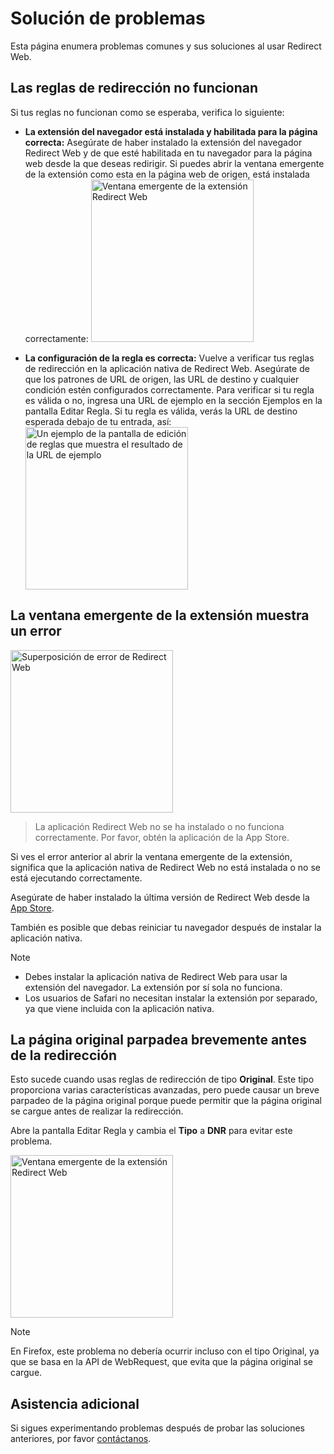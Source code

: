 
# Solución de problemas

Esta página enumera problemas comunes y sus soluciones al usar Redirect Web.

<TOCInline toc={toc} />

## Las reglas de redirección no funcionan

Si tus reglas no funcionan como se esperaba, verifica lo siguiente:

- **La extensión del navegador está instalada y habilitada para la página correcta:** Asegúrate de haber instalado la extensión del navegador Redirect Web y de que esté habilitada en tu navegador para la página web desde la que deseas redirigir. Si puedes abrir la ventana emergente de la extensión como esta en la página web de origen, está instalada correctamente:
    <Image src={ExtensionPopup} alt="Ventana emergente de la extensión Redirect Web" width="260" hasShadow/>

- **La configuración de la regla es correcta:** Vuelve a verificar tus reglas de redirección en la aplicación nativa de Redirect Web. Asegúrate de que los patrones de URL de origen, las URL de destino y cualquier condición estén configurados correctamente. Para verificar si tu regla es válida o no, ingresa una URL de ejemplo en la sección Ejemplos en la pantalla Editar Regla. Si tu regla es válida, verás la URL de destino esperada debajo de tu entrada, así:
    <Image src={RuleEditExampleResult} alt="Un ejemplo de la pantalla de edición de reglas que muestra el resultado de la URL de ejemplo" width="260" hasShadow/>

## La ventana emergente de la extensión muestra un error

<Image src={ErrorOverlay} alt="Superposición de error de Redirect Web" width="260" hasShadow hasRoundedCorners/>

> La aplicación Redirect Web no se ha instalado o no funciona correctamente.
> Por favor, obtén la aplicación de la App Store.

Si ves el error anterior al abrir la ventana emergente de la extensión, significa que la aplicación nativa de Redirect Web no está instalada o no se está ejecutando correctamente.

Asegúrate de haber instalado la última versión de Redirect Web desde la [App Store](https://apps.apple.com/app/id1571283503).

También es posible que debas reiniciar tu navegador después de instalar la aplicación nativa.

> [!NOTE]
> * Debes instalar la aplicación nativa de Redirect Web para usar la extensión del navegador. La extensión por sí sola no funciona.
> * Los usuarios de Safari no necesitan instalar la extensión por separado, ya que viene incluida con la aplicación nativa.

## La página original parpadea brevemente antes de la redirección

Esto sucede cuando usas reglas de redirección de tipo **Original**. Este tipo proporciona varias características avanzadas, pero puede causar un breve parpadeo de la página original porque puede permitir que la página original se cargue antes de realizar la redirección.

Abre la pantalla Editar Regla y cambia el **Tipo** a **DNR** para evitar este problema.

<Image src={EditRuleDnr} alt="Ventana emergente de la extensión Redirect Web" height="260" hasShadow hasRoundedCorners/>

> [!NOTE]
> En Firefox, este problema no debería ocurrir incluso con el tipo Original, ya que se basa en la API de WebRequest, que evita que la página original se cargue.

## Asistencia adicional

Si sigues experimentando problemas después de probar las soluciones anteriores, por favor [contáctanos](/contact-us).
